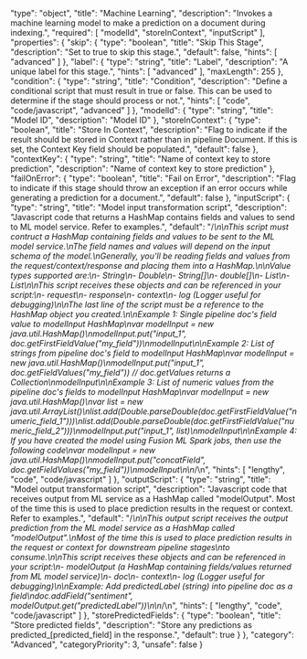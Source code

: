  "type": "object",
  "title": "Machine Learning",
  "description": "Invokes a machine learning model to make a prediction on a document during indexing.",
  "required": [
    "modelId",
    "storeInContext",
    "inputScript"
  ],
  "properties": {
    "skip": {
      "type": "boolean",
      "title": "Skip This Stage",
      "description": "Set to true to skip this stage.",
      "default": false,
      "hints": [
        "advanced"
      ]
    },
    "label": {
      "type": "string",
      "title": "Label",
      "description": "A unique label for this stage.",
      "hints": [
        "advanced"
      ],
      "maxLength": 255
    },
    "condition": {
      "type": "string",
      "title": "Condition",
      "description": "Define a conditional script that must result in true or false. This can be used to determine if the stage should process or not.",
      "hints": [
        "code",
        "code/javascript",
        "advanced"
      ]
    },
    "modelId": {
      "type": "string",
      "title": "Model ID",
      "description": "Model ID"
    },
    "storeInContext": {
      "type": "boolean",
      "title": "Store In Context",
      "description": "Flag to indicate if the result should be stored in Context rather than in pipeline Document. If this is set, the Context Key field should be populated.",
      "default": false
    },
    "contextKey": {
      "type": "string",
      "title": "Name of context key to store prediction",
      "description": "Name of context key to store prediction"
    },
    "failOnError": {
      "type": "boolean",
      "title": "Fail on Error",
      "description": "Flag to indicate if this stage should throw an exception if an error occurs while generating a prediction for a document.",
      "default": false
    },
    "inputScript": {
      "type": "string",
      "title": "Model input transformation script",
      "description": "Javascript code that returns a HashMap contains fields and values to send to ML model service.  Refer to examples.",
      "default": "/*\n\nThis script must contruct a HashMap containing fields and values to be sent to the ML model service.\nThe field names and values will depend on the input schema of the model.\nGenerally, you'll be reading fields and values from the request/context/response and placing them into a HashMap.\n\nValue types supported are:\n- String\n- Double\n- String[]\n- double[]\n- List<String>\n- List<Number>\n\nThis script receives these objects and can be referenced in your script:\n- request\n- response\n- context\n- log (Logger useful for debugging)\n\nThe last line of the script must be a reference to the HashMap object you created.\n\nExample 1: Single pipeline doc's field value to modelInput HashMap\nvar modelInput = new java.util.HashMap()\nmodelInput.put(\"input_1\", doc.getFirstFieldValue(\"my_field\"))\nmodelInput\n\nExample 2: List of strings from pipeline doc's field to modelInput HashMap\nvar modelInput = new java.util.HashMap()\nmodelInput.put(\"input_1\", doc.getFieldValues(\"my_field\")) // doc.getValues returns a Collection\nmodelInput\n\nExample 3: List of numeric values from the pipeline doc's fields to modelInput HashMap\nvar modelInput = new java.util.HashMap()\nvar list = new java.util.ArrayList()\nlist.add(Double.parseDouble(doc.getFirstFieldValue(\"numeric_field_1\")))\nlist.add(Double.parseDouble(doc.getFirstFieldValue(\"numeric_field_2\")))\nmodelInput.put(\"input_1\", list)\nmodelInput\n\nExample 4: If you have created the model using Fusion ML Spark jobs, then use the following code\nvar modelInput = new java.util.HashMap()\nmodelInput.put(\"concatField\", doc.getFieldValues(\"my_field\"))\nmodelInput\n\n*/\n",
      "hints": [
        "lengthy",
        "code",
        "code/javascript"
      ]
    },
    "outputScript": {
      "type": "string",
      "title": "Model output transformation script",
      "description": "Javascript code that receives output from ML service as a HashMap called \"modelOutput\".  Most of the time this is used to place prediction results in the request or context.  Refer to examples.",
      "default": "/*\n\nThis output script receives the output prediction from the ML model service as a HashMap called \"modelOutput\".\nMost of the time this is used to place prediction results in the request or context for downstream pipeline stages\nto consume.\n\nThis script receives these objects and can be referenced in your script:\n- modelOutput (a HashMap containing fields/values returned from ML model service)\n- doc\n- context\n- log (Logger useful for debugging)\n\nExample: Add predictedLabel (string) into pipeline doc as a field\ndoc.addField(\"sentiment\", modelOutput.get(\"predictedLabel\"))\n\n*/\n",
      "hints": [
        "lengthy",
        "code",
        "code/javascript"
      ]
    },
    "storePredictedFields": {
      "type": "boolean",
      "title": "Store predicted fields",
      "description": "Store any predictions as predicted_[predicted_field] in the response.",
      "default": true
    }
  },
  "category": "Advanced",
  "categoryPriority": 3,
  "unsafe": false
}
